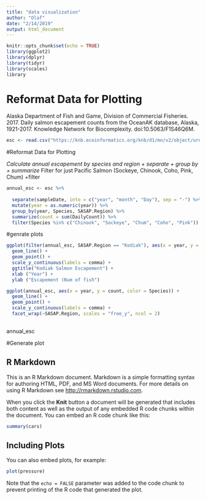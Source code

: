 ```yaml
---
title: "data visualization"
author: "Olaf"
date: "2/14/2019"
output: html_document
---
```


```r
knitr::opts_chunk$set(echo = TRUE)
library(ggplot2)
library(dplyr)
library(tidyr)
library(scales)
library
```

# Reformat Data for Plotting 

Alaska Department of Fish and Game, Division of Commercial Fisheries. 2017. Daily salmon escapement counts from the OceanAK database, Alaska, 1921-2017. Knowledge Network for Biocomplexity. doi:10.5063/F1S46Q6M.


```r
esc <- read.csv("https://knb.ecoinformatics.org/knb/d1/mn/v2/object/urn%3Auuid%3Af119a05b-bbe7-4aea-93c6-85434dcb1c5e", stringsAsFactors = F)
```


#Reformat Data for Plotting 

*Calculate annual escapement by species and region 
  + separate 
  + group by 
  + summarize 
*Filter for just Pacific Salmon (Sockeye, Chinook, Coho, Pink, Chum)
  +filter 
  
```r
annual_esc <- esc %>% 
  
  separate(sampleDate, into = c("year", "month", "Day"), sep = "-") %>% 
  mutate(year = as.numeric(year)) %>% 
  group_by(year, Species, SASAP.Region) %>% 
  summarize(count = sum(DailyCount)) %>% 
  filter(Species %in% c("Chinook", "Sockeye", "Chum", "Coho", "Pink")) 

```

#genrate plots

```r
ggplot(filter(annual_esc, SASAP.Region == "Kodiak"), aes(x = year, y = count, color = Species)) +
  geom_line() +
  geom_point() +
  scale_y_continuous(labels = comma) +
  ggtitle("Kodiak Salmon Escapement") +
  xlab ("Year") +
  ylab ("Escapement (Num of fish")
```

```r
ggplot(annual_esc, aes(x = year, y = count, color = Species)) +
  geom_line() +
  geom_point() +
  scale_y_continuous(labels = comma) +
  facet_wrap(~SASAP.Region, scales = "free_y", ncol = 2) 
 
```
 
annual_esc 

#Generate plot 


## R Markdown

This is an R Markdown document. Markdown is a simple formatting syntax for authoring HTML, PDF, and MS Word documents. For more details on using R Markdown see <http://rmarkdown.rstudio.com>.

When you click the **Knit** button a document will be generated that includes both content as well as the output of any embedded R code chunks within the document. You can embed an R code chunk like this:

```r
summary(cars)
```

## Including Plots

You can also embed plots, for example:

```r
plot(pressure)
```

Note that the `echo = FALSE` parameter was added to the code chunk to prevent printing of the R code that generated the plot.
